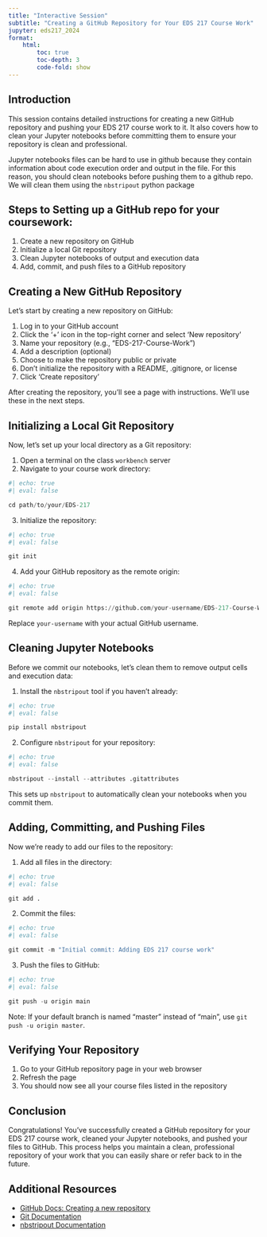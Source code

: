```yaml
---
title: "Interactive Session"
subtitle: "Creating a GitHub Repository for Your EDS 217 Course Work"
jupyter: eds217_2024
format: 
    html:
        toc: true
        toc-depth: 3
        code-fold: show
---
```


## Introduction

This session contains detailed instructions for creating a new GitHub repository and pushing your EDS 217 course work to it. It also covers how to clean your Jupyter notebooks before committing them to ensure your repository is clean and professional.

:::{.callout-warning}
Jupyter notebooks files can be hard to use in github because they contain information about code execution order and output in the file. For this reason, you should clean notebooks before pushing them to a github repo. We will clean them using the `nbstripout` python package
:::

## Steps to Setting up a GitHub repo for your coursework:

1. Create a new repository on GitHub
2. Initialize a local Git repository
3. Clean Jupyter notebooks of output and execution data
4. Add, commit, and push files to a GitHub repository

## Creating a New GitHub Repository

Let's start by creating a new repository on GitHub:

1. Log in to your GitHub account
2. Click the '+' icon in the top-right corner and select 'New repository'
3. Name your repository (e.g., "EDS-217-Course-Work")
4. Add a description (optional)
5. Choose to make the repository public or private
6. Don't initialize the repository with a README, .gitignore, or license
7. Click 'Create repository'

After creating the repository, you'll see a page with instructions. We'll use these in the next steps.

## Initializing a Local Git Repository

Now, let's set up your local directory as a Git repository:


1. Open a terminal on the class `workbench` server
2. Navigate to your course work directory:

```python
#| echo: true
#| eval: false

cd path/to/your/EDS-217
```

3. Initialize the repository:

```python
#| echo: true
#| eval: false

git init
```

4. Add your GitHub repository as the remote origin:

```python
#| echo: true
#| eval: false

git remote add origin https://github.com/your-username/EDS-217-Course-Work.git
```

Replace `your-username` with your actual GitHub username.

## Cleaning Jupyter Notebooks

Before we commit our notebooks, let's clean them to remove output cells and execution data:

1. Install the `nbstripout` tool if you haven't already:

```python
#| echo: true
#| eval: false

pip install nbstripout
```

2. Configure `nbstripout` for your repository:

```python
#| echo: true
#| eval: false

nbstripout --install --attributes .gitattributes
```

This sets up `nbstripout` to automatically clean your notebooks when you commit them.

## Adding, Committing, and Pushing Files

Now we're ready to add our files to the repository:

1. Add all files in the directory:

```python
#| echo: true
#| eval: false

git add .
```

2. Commit the files:

```python
#| echo: true
#| eval: false

git commit -m "Initial commit: Adding EDS 217 course work"
```

3. Push the files to GitHub:

```python
#| echo: true
#| eval: false

git push -u origin main
```

Note: If your default branch is named "master" instead of "main", use `git push -u origin master`.

## Verifying Your Repository

1. Go to your GitHub repository page in your web browser
2. Refresh the page
3. You should now see all your course files listed in the repository

## Conclusion

Congratulations! You've successfully created a GitHub repository for your EDS 217 course work, cleaned your Jupyter notebooks, and pushed your files to GitHub. This process helps you maintain a clean, professional repository of your work that you can easily share or refer back to in the future.

## Additional Resources

- [GitHub Docs: Creating a new repository](https://docs.github.com/en/github/creating-cloning-and-archiving-repositories/creating-a-new-repository)
- [Git Documentation](https://git-scm.com/doc)
- [nbstripout Documentation](https://github.com/kynan/nbstripout)

